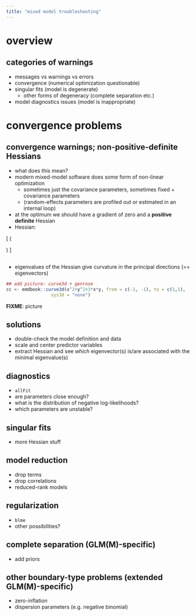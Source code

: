 ```yaml
---
title: "mixed model troubleshooting"
---
```


# overview

## categories of warnings

* messages vs warnings vs errors
* convergence (numerical optimization questionable)
* singular fits (model is degenerate)
   * other forms of degeneracy (complete separation etc.)
* model diagnostics issues (model is inappropriate)

# convergence problems

## convergence warnings; non-positive-definite Hessians

* what does this mean?
* modern mixed-model software does some form of non-linear optimization
    * sometimes just the covariance parameters, sometimes fixed + covariance parameters
	* (random-effects parameters are profiled out or estimated in an internal loop)
* at the optimum we should have a gradient of zero and a **positive definite** Hessian
* Hessian:


\newcommand{\jjdiag}[1]{\frac{\partial^2 L}{\partial \beta_{#1}^2}}
\newcommand{\jjoff}[2]{\frac{\partial^2 L}{\partial \beta_{#1} \partial \beta_{#2}}}

\[
\left(
\begin{array}{cccc}
\jjdiag{1} & \jjoff{1}{2} & \jjoff{1}{3} & \ldots \\
\jjoff{2}{1} & \jjdiag{2} & \jjoff{2}{3} & \ldots \\
\jjoff{3}{1} & \jjoff{3}{2} & \jjdiag{3} & \ldots \\
\vdots & \vdots & \vdots & \ddots
\end{array}
\right)
\]


## 

* eigenvalues of the Hessian give curvature in the principal directions (== eigenvectors)

```r
## add picture: curve3d + genrose
cc <- emdbook::curve3d(x^2+y^2+3*x*y, from = c(-1, -1), to = c(1,1),
                 sys3d = "none")
```

**FIXME**: picture

## solutions

* double-check the model definition and data
* scale and center predictor variables
* extract Hessian and see *which* eigenvector(s) is/are associated with the minimal eigenvalue(s)

## diagnostics

* `allFit`
* are parameters close enough?
* what is the distribution of negative log-likelihoods?
* which parameters are unstable?

## singular fits

* more Hessian stuff

## model reduction

* drop terms
* drop correlations
* reduced-rank models

## regularization

* `blme`
* other possibilities?

## complete separation (GLM(M)-specific)

* add priors

## other boundary-type problems (extended GLM(M)-specific)

* zero-inflation
* dispersion parameters (e.g. negative binomial)

